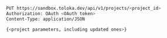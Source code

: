 ```bash
PUT https://sandbox.toloka.dev/api/v1/projects/<project_id>
Authorization: OAuth <OAuth token>
Content-Type: application/JSON

{<project parameters, including updated ones>}
```